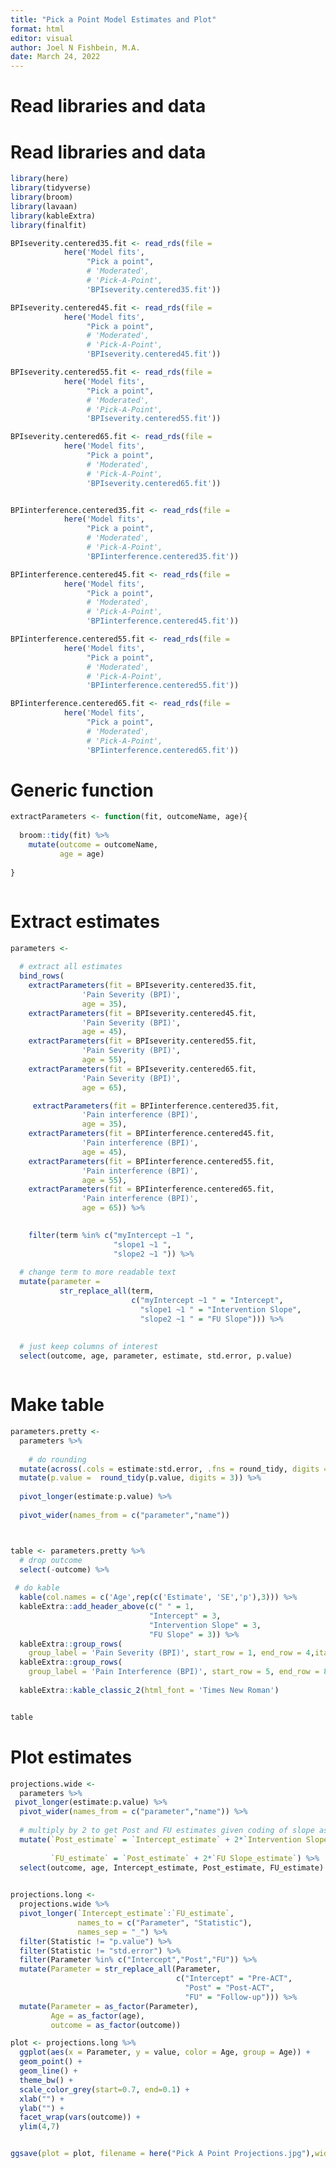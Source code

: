 ```yaml
---
title: "Pick a Point Model Estimates and Plot"
format: html
editor: visual
author: Joel N Fishbein, M.A.
date: March 24, 2022
---
```


# Read libraries and data

# Read libraries and data

```r
library(here)
library(tidyverse)
library(broom)
library(lavaan)
library(kableExtra)
library(finalfit)

```

```r

BPIseverity.centered35.fit <- read_rds(file = 
            here('Model fits',
                 "Pick a point",
                 # 'Moderated',
                 # 'Pick-A-Point',
                 'BPIseverity.centered35.fit'))

BPIseverity.centered45.fit <- read_rds(file = 
            here('Model fits',
                 "Pick a point",
                 # 'Moderated',
                 # 'Pick-A-Point',
                 'BPIseverity.centered45.fit'))

BPIseverity.centered55.fit <- read_rds(file = 
            here('Model fits',
                 "Pick a point",
                 # 'Moderated',
                 # 'Pick-A-Point',
                 'BPIseverity.centered55.fit'))

BPIseverity.centered65.fit <- read_rds(file = 
            here('Model fits',
                 "Pick a point",
                 # 'Moderated',
                 # 'Pick-A-Point',
                 'BPIseverity.centered65.fit'))


BPIinterference.centered35.fit <- read_rds(file = 
            here('Model fits',
                 "Pick a point",
                 # 'Moderated',
                 # 'Pick-A-Point',
                 'BPIinterference.centered35.fit'))

BPIinterference.centered45.fit <- read_rds(file = 
            here('Model fits',
                 "Pick a point",
                 # 'Moderated',
                 # 'Pick-A-Point',
                 'BPIinterference.centered45.fit'))

BPIinterference.centered55.fit <- read_rds(file = 
            here('Model fits',
                 "Pick a point",
                 # 'Moderated',
                 # 'Pick-A-Point',
                 'BPIinterference.centered55.fit'))

BPIinterference.centered65.fit <- read_rds(file = 
            here('Model fits',
                 "Pick a point",
                 # 'Moderated',
                 # 'Pick-A-Point',
                 'BPIinterference.centered65.fit'))
```

# Generic function

```r

extractParameters <- function(fit, outcomeName, age){
  
  broom::tidy(fit) %>%
    mutate(outcome = outcomeName,
           age = age)
  
}



```

# Extract estimates

```r


parameters <- 
  
  # extract all estimates
  bind_rows(
    extractParameters(fit = BPIseverity.centered35.fit,
                'Pain Severity (BPI)',
                age = 35),
    extractParameters(fit = BPIseverity.centered45.fit,
                'Pain Severity (BPI)',
                age = 45),
    extractParameters(fit = BPIseverity.centered55.fit,
                'Pain Severity (BPI)',
                age = 55),
    extractParameters(fit = BPIseverity.centered65.fit,
                'Pain Severity (BPI)',
                age = 65),

     extractParameters(fit = BPIinterference.centered35.fit,
                'Pain interference (BPI)',
                age = 35),
    extractParameters(fit = BPIinterference.centered45.fit,
                'Pain interference (BPI)',
                age = 45),
    extractParameters(fit = BPIinterference.centered55.fit,
                'Pain interference (BPI)',
                age = 55),
    extractParameters(fit = BPIinterference.centered65.fit,
                'Pain interference (BPI)',
                age = 65)) %>% 
    

    filter(term %in% c("myIntercept ~1 ", 
                       "slope1 ~1 ",
                       "slope2 ~1 ")) %>%
  
  # change term to more readable text
  mutate(parameter = 
           str_replace_all(term, 
                           c("myIntercept ~1 " = "Intercept",
                             "slope1 ~1 " = "Intervention Slope",
                             "slope2 ~1 " = "FU Slope"))) %>%
         
  
  # just keep columns of interest
  select(outcome, age, parameter, estimate, std.error, p.value) 



```

# Make table

```r

parameters.pretty <-
  parameters %>%
  
    # do rounding
  mutate(across(.cols = estimate:std.error, .fns = round_tidy, digits = 2)) %>%
  mutate(p.value =  round_tidy(p.value, digits = 3)) %>%
  
  pivot_longer(estimate:p.value) %>%
  
  pivot_wider(names_from = c("parameter","name"))



table <- parameters.pretty %>%
  # drop outcome
  select(-outcome) %>%
  
 # do kable
  kable(col.names = c('Age',rep(c('Estimate', 'SE','p'),3))) %>%
  kableExtra::add_header_above(c(" " = 1, 
                               "Intercept" = 3,
                               "Intervention Slope" = 3,
                               "FU Slope" = 3)) %>%
  kableExtra::group_rows(
    group_label = 'Pain Severity (BPI)', start_row = 1, end_row = 4,italic = TRUE, bold = FALSE) %>%
  kableExtra::group_rows(
    group_label = 'Pain Interference (BPI)', start_row = 5, end_row = 8, italic = TRUE, bold = FALSE) %>%
  
  kableExtra::kable_classic_2(html_font = 'Times New Roman')


table
```

# Plot estimates

```r

projections.wide <-
  parameters %>%
 pivot_longer(estimate:p.value) %>%
  pivot_wider(names_from = c("parameter","name")) %>%
  
  # multiply by 2 to get Post and FU estimates given coding of slope as one unit per elapsed timepoint, and each slope is over 3 timepoints
  mutate(`Post_estimate` = `Intercept_estimate` + 2*`Intervention Slope_estimate`,
           
         `FU_estimate` = `Post_estimate` + 2*`FU Slope_estimate`) %>%
  select(outcome, age, Intercept_estimate, Post_estimate, FU_estimate)
  

projections.long <- 
  projections.wide %>%
  pivot_longer(`Intercept_estimate`:`FU_estimate`, 
               names_to = c("Parameter", "Statistic"), 
               names_sep = "_") %>%
  filter(Statistic != "p.value") %>%
  filter(Statistic != "std.error") %>%
  filter(Parameter %in% c("Intercept","Post","FU")) %>%
  mutate(Parameter = str_replace_all(Parameter,
                                     c("Intercept" = "Pre-ACT",
                                       "Post" = "Post-ACT",
                                       "FU" = "Follow-up"))) %>%
  mutate(Parameter = as_factor(Parameter),
         Age = as_factor(age),
         outcome = as_factor(outcome))

```

```r

plot <- projections.long %>%
  ggplot(aes(x = Parameter, y = value, color = Age, group = Age)) +
  geom_point() +
  geom_line() +
  theme_bw() +
  scale_color_grey(start=0.7, end=0.1) + 
  xlab("") +
  ylab("") +
  facet_wrap(vars(outcome)) +
  ylim(4,7)


ggsave(plot = plot, filename = here("Pick A Point Projections.jpg"),width = 6, height = 4, units = "in")
```
